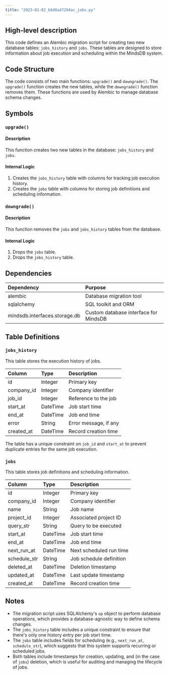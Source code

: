 ```yaml
---
title: "2023-02-02_b6d0a47294ac_jobs.py"
---
```


## High-level description
This code defines an Alembic migration script for creating two new database tables: `jobs_history` and `jobs`. These tables are designed to store information about job execution and scheduling within the MindsDB system.

## Code Structure
The code consists of two main functions: `upgrade()` and `downgrade()`. The `upgrade()` function creates the new tables, while the `downgrade()` function removes them. These functions are used by Alembic to manage database schema changes.

## Symbols

### `upgrade()`
#### Description
This function creates two new tables in the database: `jobs_history` and `jobs`.

#### Internal Logic
1. Creates the `jobs_history` table with columns for tracking job execution history.
2. Creates the `jobs` table with columns for storing job definitions and scheduling information.

### `downgrade()`
#### Description
This function removes the `jobs` and `jobs_history` tables from the database.

#### Internal Logic
1. Drops the `jobs` table.
2. Drops the `jobs_history` table.

## Dependencies
| Dependency | Purpose |
|:-----------|:--------|
| alembic | Database migration tool |
| sqlalchemy | SQL toolkit and ORM |
| mindsdb.interfaces.storage.db | Custom database interface for MindsDB |

## Table Definitions

### `jobs_history`
This table stores the execution history of jobs.

| Column | Type | Description |
|:-------|:-----|:------------|
| id | Integer | Primary key |
| company_id | Integer | Company identifier |
| job_id | Integer | Reference to the job |
| start_at | DateTime | Job start time |
| end_at | DateTime | Job end time |
| error | String | Error message, if any |
| created_at | DateTime | Record creation time |

The table has a unique constraint on `job_id` and `start_at` to prevent duplicate entries for the same job execution.

### `jobs`
This table stores job definitions and scheduling information.

| Column | Type | Description |
|:-------|:-----|:------------|
| id | Integer | Primary key |
| company_id | Integer | Company identifier |
| name | String | Job name |
| project_id | Integer | Associated project ID |
| query_str | String | Query to be executed |
| start_at | DateTime | Job start time |
| end_at | DateTime | Job end time |
| next_run_at | DateTime | Next scheduled run time |
| schedule_str | String | Job schedule definition |
| deleted_at | DateTime | Deletion timestamp |
| updated_at | DateTime | Last update timestamp |
| created_at | DateTime | Record creation time |

## Notes
- The migration script uses SQLAlchemy's `op` object to perform database operations, which provides a database-agnostic way to define schema changes.
- The `jobs_history` table includes a unique constraint to ensure that there's only one history entry per job start time.
- The `jobs` table includes fields for scheduling (e.g., `next_run_at`, `schedule_str`), which suggests that this system supports recurring or scheduled jobs.
- Both tables include timestamps for creation, updating, and (in the case of `jobs`) deletion, which is useful for auditing and managing the lifecycle of jobs.